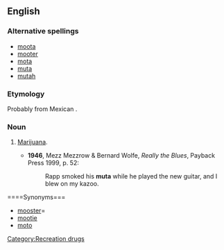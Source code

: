 ==English==

===Alternative spellings===
*[[moota]]
*[[mooter]]
*[[mota]]
*[[muta]]
*[[mutah]]

===Etymology===
Probably from Mexican {{etyl|es}} {{term|mota}}.

===Noun===
{{en-noun|-}}

# {{US|slang}} [[marijuana|Marijuana]].
#*'''1946''', Mezz Mezzrow & Bernard Wolfe, ''Really the Blues'', Payback Press 1999, p. 52:
#*:Rapp smoked his '''muta''' while he played the new guitar, and I blew on my kazoo.

====Synonyms===
*[[mooster]]=
*[[mootie]]
*[[moto]]

[[Category:Recreation drugs]]